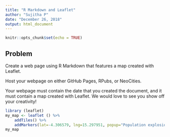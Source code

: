 ---
title: "R Markdown and Leaflet"
author: "Sujitha P"
date: "December 26, 2018"
output: html_document
---

```{r setup, include=FALSE}
knitr::opts_chunk$set(echo = TRUE)
```

## Problem

Create a web page using R Markdown that features a map created with Leaflet.

Host your webpage on either GitHub Pages, RPubs, or NeoCities.

Your webpage must contain the date that you created the document, and it must contain a map created with Leaflet. We would love to see you show off your creativity!

```{r, echo=TRUE}
library (leaflet)
my_map <- leaflet () %>% 
    addTiles() %>%
    addMarkers(lat=-4.306579, lng=15.297951, popup="Population explosion")
my_map
```

